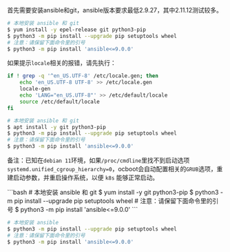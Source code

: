 
首先需要安装ansible和git，ansible版本要求最低2.9.27，其中2.11.12测试较多。

<Tabs>
  <TabItem value="CentOS 7" label="CentOS 7" default>

```bash
# 本地安装 ansible 和 git
$ yum install -y epel-release git python3-pip
$ python3 -m pip install --upgrade pip setuptools wheel
# 注意：请保留下面命令里的引号
$ python3 -m pip install 'ansible<=9.0.0'

```

  </TabItem>

  <TabItem value="Debian 10/11" label="Debian 10/11">

如果提示`locale`相关的报错，请先执行：

```bash
if ! grep -q '^en_US.UTF-8' /etc/locale.gen; then
    echo 'en_US.UTF-8 UTF-8' >> /etc/locale.gen
    locale-gen
    echo 'LANG="en_US.UTF-8"' >> /etc/default/locale
    source /etc/default/locale
fi
```

```bash
# 本地安装 ansible 和 git
$ apt install -y git python3-pip
$ python3 -m pip install --upgrade pip setuptools wheel
# 注意：请保留下面命令里的引号
$ python3 -m pip install 'ansible<=9.0.0'
```
备注：已知在`debian 11`环境，如果`/proc/cmdline`里找不到启动选项 `systemd.unified_cgroup_hierarchy=0`，ocboot会自动配置相关的`GRUB`选项，重建启动参数，并重启操作系统，以便 `k8s` 能够正常启动。

  </TabItem>

  <TabItem value="Kylin V10" label="Kylin V10">
```bash
# 本地安装 ansible 和 git
$ yum install -y git python3-pip
$ python3 -m pip install --upgrade pip setuptools wheel
# 注意：请保留下面命令里的引号
$ python3 -m pip install 'ansible<=9.0.0'
```
  </TabItem>

  <TabItem value="其它操作系统" label="其它操作系统" >

```bash
# 本地安装 ansible
$ python3 -m pip install --upgrade pip setuptools wheel
# 注意：请保留下面命令里的引号
$ python3 -m pip install 'ansible<=9.0.0'
```
  </TabItem>
</Tabs>

